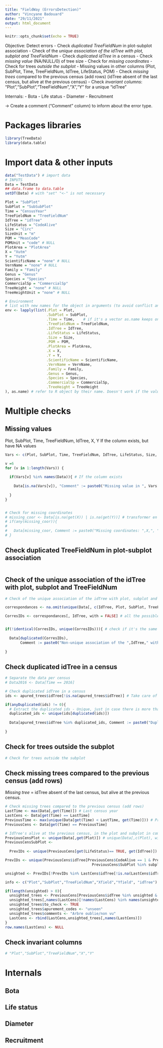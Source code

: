 ```yaml
---
title: "FieldWay (ErrorsDetection)"
author: "Vincyane Badouard"
date: "29/11/2021"
output: html_document
---
```


```r
knitr::opts_chunk$set(echo = TRUE)
```

Objective: Detect errors
- Check *duplicated TreeFieldNum* in plot-subplot association
- Check of the *unique association of the idTree with plot, subplot and TreeFieldNum*
- Check *duplicated idTree* in a census
- Check *missing value* (NA/NULL/0) of tree size
- Check for *missing coordinates*
- Check for trees *outside the subplot*
- Missing values in other columns (Plot, SubPlot, Time, TreeFieldNum, IdTree, LifeStatus, POM)
- Check *missing trees* compared to the previous census (add rows) (idTree absent of the last census, but alive at the previous census)
- Check *invariant columns*: "Plot","SubPlot","TreeFieldNum","X","Y" for a unique "idTree"

Internals:
- Bota
- Life status
- Diameter
- Recruitment

-> Create a comment ("Comment" column) to inform about the error type.

# Packages libraries
```r
library(TreeData)
library(data.table)
```


# Import data & other inputs
```r
data("TestData") # import data
# INPUTS
Data = TestData
## data.frame to data.table
setDT(Data) # with "set" "<-" is not necessary

Plot = "SubPlot"
SubPlot = "SubSubPlot"
Time = "CensusYear"
TreeFieldNum = "TreeFieldNum"
IdTree = "idTree"
LifeStatus = "CodeAlive"
Size = "Circ"
SizeUnit = "m"
POM = "MeasCode"
POMUnit = "code" # NULL
PlotArea = "PlotArea"
X = "Xutm"
Y = "Yutm"
ScientificName = "none" # NULL
VernName = "none" # NULL
Family = "Family"
Genus = "Genus"
Species = "Species"
CommercialSp = "CommercialSp"
TreeHeight = "none" # NULL
TreeHeightUnit = "none" # NULL

# Environment
# list with new names for the object in arguments (to avoid conflict and work with user variables names)
env <- lapply(list(.Plot = Plot,
                   .SubPlot = SubPlot,
                   .Time = Time,    # if it's a vector as.name keeps only the first column name
                   .TreeFieldNum = TreeFieldNum,
                   .IdTree = IdTree,
                   .LifeStatus = LifeStatus,
                   .Size = Size,
                   .POM = POM,
                   .PlotArea = PlotArea,
                   .X = X,
                   .Y = Y,
                   .ScientificName = ScientificName,
                   .VernName = VernName,
                   .Family = Family,
                   .Genus = Genus,
                   .Species = Species,
                   .CommercialSp = CommercialSp,
                   .TreeHeight = TreeHeight
), as.name) # refer to R object by their name. Doesn't work if the value is NULL
```


# Multiple checks

## Missing values
Plot, SubPlot, Time, TreeFieldNum, IdTree, X, Y
If the column exists, but have NA values
```r
Vars <- c(Plot, SubPlot, Time, TreeFieldNum, IdTree, LifeStatus, Size, POM, X, Y) # col names (chr)

v =6
for (v in 1:length(Vars)) {
  
  if(Vars[v] %in% names(Data)){ # If the column exists
    
    Data[is.na(Vars[v]), "Comment" := paste0("Missing value in ", Vars[v])] # comments
    
  }
}


# Check for missing coordinates
# missing_coor <- Data[is.na(get(X)) | is.na(get(Y))] # transformer en 1 vect
# if(any(missing_coor)){
#   
#   Data[missing_coor, Comment := paste0("Missing coordinates: ",X,", ",Y)]
# }
```

## Check duplicated TreeFieldNum in plot-subplot association
```r

```

## Check of the unique association of the idTree with plot, subplot and TreeFieldNum
```r
# Check of the unique association of the idTree with plot, subplot and TreeFieldNum

correspondances <- na.omit(unique(Data[, c(IdTree, Plot, SubPlot, TreeFieldNum), with = FALSE])) # with=F: the column names can be used as variables

CorresIDs <- correspondances[, IdTree, with = FALSE] # all the possible idtree's


if(!identical(CorresIDs, unique(CorresIDs))){ # check if it's the same lenght, same ids -> 1 asso/ID
  
  Data[duplicated(CorresIDs),
       Comment := paste0("Non-unique association of the ",IdTree," with " ,Plot,", ",SubPlot," and " ,TreeFieldNum)]
  
}


```

## Check duplicated idTree in a census
```r
# Separate the data per census
# Data2016 <- Data[Time == 2016]

# Check duplicated idTree in a census
ids <- apured_trees$idTree[!is.na(apured_trees$idTree)] # Take care of excluding NAs

if(anyDuplicated(ids) != 0){
  # Extract the duplicated ids - Unique, just in case there is more than two measured for these ids.
  duplicated_ids <- unique(ids[duplicated(ids)])
  
  Data[apured_trees$idTree %in% duplicated_ids, Comment := paste0("Duplicated ",IdTree," in the census")]
  
}
```
## Check for trees outside the subplot
```r
# Check for trees outside the subplot

```
## Check missing trees compared to the previous census (add rows)
*Missing tree* = idTree absent of the last census, but alive at the previous census.
```r
# Check missing trees compared to the previous census (add rows)
LastTime <- max(Data[,get(Time)]) # Last census year
LastCens <- Data[get(Time) == LastTime]
PreviousTime <- max(unique(Data[get(Time) < LastTime, get(Time)])) # Previous census year
PreviousCens <- Data[get(Time) == PreviousTime]

# IdTree's alive at the previous census, in the plot and subplot in common between last and previous census
PreviousCensPlot <- unique(Data[,get(Plot)]) # unique(Data[,c(Plot), with = FALSE])
PreviousCensSubPlot <- 
  
  PrevIDs <- unique(PreviousCens[get(LifeStatus)== TRUE, get(IdTree)])

PrevIDs <- unique(PreviousCens$idTree[PreviousCens$CodeAlive == 1 & PreviousCens$Plot %in% plot & 
                                        PreviousCens$SubPlot %in% subplot])

unsighted <- PrevIDs[!PrevIDs %in% LastCens$idTree[!is.na(LastCens$idTree)]]

info <- c("Plot","SubPlot","TreeFieldNum","Xfield","Yfield", "idTree")

if(length(unsighted) > 0){
  unsighted_trees <- PreviousCens[PreviousCens$idTree %in% unsighted & PreviousCens$CodeAlive == TRUE, info]
  unsighted_trees[,names(LastCens)[!names(LastCens) %in% names(unsighted_trees)]] <- NA
  unsighted_trees$to_check <- TRUE
  unsighted_trees$apurement_codes <- "unseen"
  unsighted_trees$comments <- "Arbre oublie/non vu"
  LastCens <- rbind(LastCens,unsighted_trees[,names(LastCens)]) 
}
row.names(LastCens) <- NULL
```


## Check invariant columns
```r
# "Plot","SubPlot","TreeFieldNum","X","Y"

```

# Internals

## Bota
## Life status
## Diameter
## Recruitment

